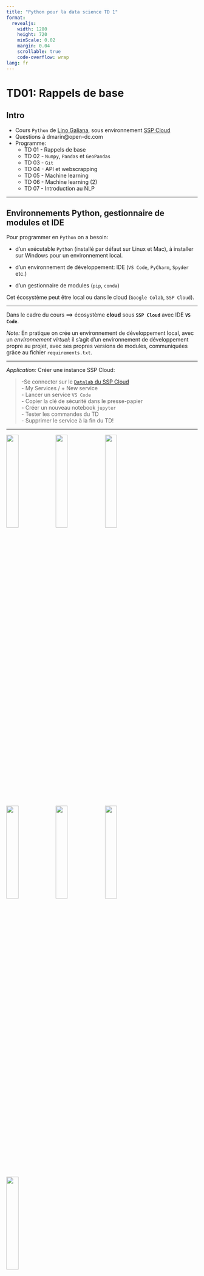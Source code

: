 ```yaml
---
title: "Python pour la data science TD 1"
format:
  revealjs:
    width: 1280
    height: 720
    minScale: 0.02
    margin: 0.04
    scrollable: true
    code-overflow: wrap
lang: fr
---
```




# TD01: Rappels de base

## Intro

* Cours `Python` de [Lino Galiana](https://github.com/linogaliana/python-datascientist/tree/main), sous environnement [SSP Cloud](https://www.sspcloud.fr/)
* Questions à dmarin@open-dc.com
* Programme:
    * TD 01 - Rappels de base
    * TD 02 - `Numpy`, `Pandas` et `GeoPandas`
    * TD 03 - `Git`
    * TD 04 - API et webscrapping
    * TD 05 - Machine learning
    * TD 06 - Machine learning (2)
    * TD 07 - Introduction au NLP

---

## Environnements Python, gestionnaire de modules et IDE

Pour programmer en `Python` on a besoin:

* d'un exécutable `Python` (installé par défaut sur Linux et Mac), à installer sur Windows pour un environnement local.

* d'un environnement de développement: IDE (`VS Code`, `PyCharm`, `Spyder` etc.)

* d'un gestionnaire de modules (`pip`, `conda`)

Cet écosystème peut être local ou dans le cloud (`Google Colab`, `SSP Cloud`).

---

Dans le cadre du cours ==> écosystème **cloud** sous **`SSP Cloud`** avec IDE **`VS Code`**.

*Note:* En pratique on crée un environnement de développement local, avec un *environnement virtuel*: il s'agit d'un environnement de développement propre au projet, avec ses propres versions de modules, communiquées grâce au fichier `requirements.txt`.

---

*Application:* Créer une instance SSP Cloud:

> -Se connecter sur le [`Datalab` du SSP Cloud](http://datalab.sspcloud.fr/) <br/>
> - My Services / + New service <br/>
> - Lancer un service `VS Code` <br/>
> - Copier la clé de sécurité dans le presse-papier <br/>
> - Créer un nouveau notebook `jupyter` <br/>
> - Tester les commandes du TD <br/>
> - Supprimer le service à la fin du TD! <br/>

---

<img src="img/01_ssp_cloud_01_connection_page.jpg" width="25%">
<img src="img/01_ssp_cloud_02_services.jpg" width="25%">
<img src="img/01_ssp_cloud_03_vscode.jpg" width="25%">
<img src="img/01_ssp_cloud_04_link.jpg" width="25%">
<img src="img/01_ssp_cloud_05_new_file.jpg" width="25%">
<img src="img/01_ssp_cloud_06_notebook_example.jpg" width="25%">
<img src="img/01_ssp_cloud_07_suppresion.jpg" width="25%">

---

## Rappel des bases du langage Python

*Note: * On ne revient pas ici sur les notions de base de programmation telles que les variables, fonctions, boucles, conditions. On se concentre sur les spécificités de `Python` par rapport aux autres langages.

### Types de base

```python
# Les types de base: int, float, str
a = 2
b = 3.14
c = 'texte'

# variables non allouées à un type donné:
a = 'texte'  # a passe de int à str sans problème
```

---

### Listes, dictionnaires et tuples

---

#### Listes:

```python
li = [2, 3, 4]      # liste de 3 éléments
print(f'1ère valeur: {li[0]}')        # l'index commence à 0
li.append(5)        # ajoute un élément
print(li)
li.extend([6, 7])   # ajoute une liste à la liste
print(li)
li.pop(4)           # retire le 4ème élément de la liste (et non l'élément 4 de la liste!)
print(li)

# # boucle sur les éléments:
for el in li:
    print(el)

# # boucle avec conservation des index:
for ix, el in enumerate(li):
    print(f'index {ix}, valeur: {el}')

# # Comprehension lists:
li = [i for i in range(10) if i%2 == 0]

```

---

#### Dictionnaires

```python
di = {'nom': 'Crusoé', 'prénom': 'Robinson', 'âge': 42}
print(di)
di['nom'] = 'Stévenin'  # les clés sont uniques
print(di) 
prenom = di.get('prénom', '???')        # clé existante
adresse = di.get('adresse', '???')      # clé manquante
print(f'prénom:\t{prenom},\nadresse:\t{adresse}')
```

---

#### Tuples:

```python
tu = (49.4545, 2.4545)  # tuple à 2 éléments
print(f'{tu[0]}, {tu[1]}')
# tu[2] = 0               # le nombre d'éléments d'un tuple est invariable (pas de méthodes `append` ou `pop`)
# tu[1] = 0               # le contenu d'un tuple n'est pas modifiable
```

---

## Mutabilité

En `Python`, seuls les types de base `int`, `float` et `str` ne sont pas mutables.

```python
a = 2
b = a
b = 3
print(f'a: {a}, b: {b}')  # le contenu de a n'a pas changé: une copie de a a été réalisée pour être alouée à b (idem si a est un float ou str)

li1 = [1, 2]
print(f'li1: {li1}')
li2 = li1
li2[0] = 0
print(f'li2: {li2}\nli1: {li1}')  # le contenu de li1 a été modifié lorsque li2 a été modifié

# # Solution: créer une copie de l'objet mutable:
li3 = li1.copy()
li3[0] = 30
print(f'li3: {li3}\nli1: {li1}')  # le contenu de li1 n'a pas été modifié lorsque li3 a été modifié
```

---

[Exercices de révision](https://pythonds.linogaliana.fr/content/getting-started/03_revisions.html)


---

## Imports de modules

TODO

---

## Arborescence de projet

TODO

---

## Classes et programmation orientée objet (POO ou OOP)

TODO

---

## Conventions PEP-8

TODO

